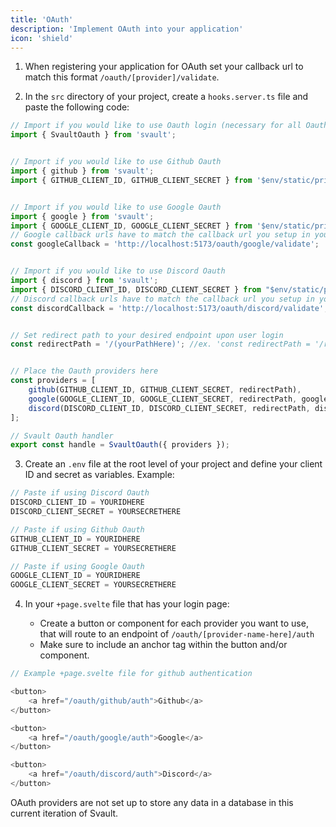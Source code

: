 ```yaml
---
title: 'OAuth'
description: 'Implement OAuth into your application'
icon: 'shield'
---
```


1. When registering your application for OAuth set your callback url to match this format `/oauth/[provider]/validate`.

2. In the `src` directory of your project, create a `hooks.server.ts` file and paste the following code:

```TypeScript
// Import if you would like to use Oauth login (necessary for all Oauth)
import { SvaultOauth } from 'svault';


// Import if you would like to use Github Oauth
import { github } from 'svault';
import { GITHUB_CLIENT_ID, GITHUB_CLIENT_SECRET } from '$env/static/private';


// Import if you would like to use Google Oauth
import { google } from 'svault';
import { GOOGLE_CLIENT_ID, GOOGLE_CLIENT_SECRET } from '$env/static/private';
// Google callback urls have to match the callback url you setup in your development app so paste it here to pass into the Oauth function
const googleCallback = 'http://localhost:5173/oauth/google/validate';


// Import if you would like to use Discord Oauth
import { discord } from 'svault';
import { DISCORD_CLIENT_ID, DISCORD_CLIENT_SECRET } from "$env/static/private";
// Discord callback urls have to match the callback url you setup in your development app so paste it here to pass into the Oauth function
const discordCallback = 'http://localhost:5173/oauth/discord/validate';


// Set redirect path to your desired endpoint upon user login
const redirectPath = '/(yourPathHere)'; //ex. 'const redirectPath = '/redirectPage'


// Place the Oauth providers here
const providers = [
    github(GITHUB_CLIENT_ID, GITHUB_CLIENT_SECRET, redirectPath),
    google(GOOGLE_CLIENT_ID, GOOGLE_CLIENT_SECRET, redirectPath, googleCallback),
    discord(DISCORD_CLIENT_ID, DISCORD_CLIENT_SECRET, redirectPath, discordCallback)
];

// Svault Oauth handler
export const handle = SvaultOauth({ providers });
```

3. Create an `.env` file at the root level of your project and define your client ID and secret as variables. Example:

```TypeScript
// Paste if using Discord Oauth
DISCORD_CLIENT_ID = YOURIDHERE
DISCORD_CLIENT_SECRET = YOURSECRETHERE

// Paste if using Github Oauth
GITHUB_CLIENT_ID = YOURIDHERE
GITHUB_CLIENT_SECRET = YOURSECRETHERE

// Paste if using Google Oauth
GOOGLE_CLIENT_ID = YOURIDHERE
GOOGLE_CLIENT_SECRET = YOURSECRETHERE
```

4. In your `+page.svelte` file that has your login page:

   - Create a button or component for each provider you want to use, that will route to an endpoint of `/oauth/[provider-name-here]/auth`
   - Make sure to include an anchor tag within the button and/or component.

```TypeScript
// Example +page.svelte file for github authentication

<button>
    <a href="/oauth/github/auth">Github</a>
</button>

<button>
    <a href="/oauth/google/auth">Google</a>
</button>

<button>
    <a href="/oauth/discord/auth">Discord</a>
</button>
```

<Note>
  OAuth providers are not set up to store any data in a database in this current iteration of Svault.
</Note>
